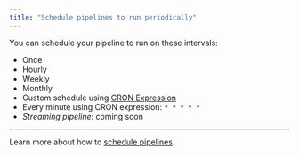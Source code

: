 ```yaml
---
title: "Schedule pipelines to run periodically"
---
```


You can schedule your pipeline to run on these intervals:

- Once
- Hourly
- Weekly
- Monthly
- Custom schedule using
  [CRON Expression](https://en.wikipedia.org/wiki/Cron#CRON_expression)
- Every minute using CRON expression: `* * * * *`
- _Streaming pipeline_: coming soon

---

Learn more about how to
[schedule pipelines](/getting-started/data-pipeline-management#create-trigger).
